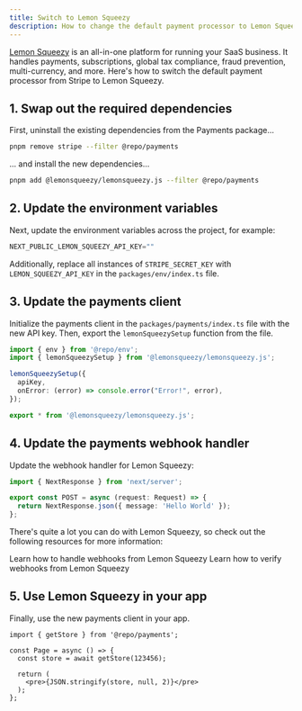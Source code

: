 ```yaml
---
title: Switch to Lemon Squeezy
description: How to change the default payment processor to Lemon Squeezy.
---
```


[Lemon Squeezy](https://www.lemonsqueezy.com) is an all-in-one platform for running your SaaS business. It handles payments, subscriptions, global tax compliance, fraud prevention, multi-currency, and more. Here's how to switch the default payment processor from Stripe to Lemon Squeezy.

## 1. Swap out the required dependencies

First, uninstall the existing dependencies from the Payments package...

```sh title="Terminal"
pnpm remove stripe --filter @repo/payments
```

... and install the new dependencies...

```sh title="Terminal"
pnpm add @lemonsqueezy/lemonsqueezy.js --filter @repo/payments
```

## 2. Update the environment variables

Next, update the environment variables across the project, for example:

```js title="apps/app/.env"
NEXT_PUBLIC_LEMON_SQUEEZY_API_KEY=""
```

Additionally, replace all instances of `STRIPE_SECRET_KEY` with `LEMON_SQUEEZY_API_KEY` in the `packages/env/index.ts` file.

## 3. Update the payments client

Initialize the payments client in the `packages/payments/index.ts` file with the new API key. Then, export the `lemonSqueezySetup` function from the file.

```ts title="packages/payments/index.ts"
import { env } from '@repo/env';
import { lemonSqueezySetup } from '@lemonsqueezy/lemonsqueezy.js';

lemonSqueezySetup({
  apiKey,
  onError: (error) => console.error("Error!", error),
});

export * from '@lemonsqueezy/lemonsqueezy.js';
```

## 4. Update the payments webhook handler

Update the webhook handler for Lemon Squeezy:

```ts title="apps/api/app/webhooks/payments/route.ts"
import { NextResponse } from 'next/server';

export const POST = async (request: Request) => {
  return NextResponse.json({ message: 'Hello World' });
};
```

There's quite a lot you can do with Lemon Squeezy, so check out the following resources for more information:

<Card title="Webhooks Overview" icon="webhook" href="https://docs.lemonsqueezy.com/guides/developer-guide/webhooks" horizontal>
  Learn how to handle webhooks from Lemon Squeezy
</Card>

<Card title="Signing Requests" icon="badge-check" href="https://docs.lemonsqueezy.com/help/webhooks/signing-requests" horizontal>
  Learn how to verify webhooks from Lemon Squeezy
</Card>


## 5. Use Lemon Squeezy in your app

Finally, use the new payments client in your app.

```tsx title="apps/app/app/(authenticated)/page.tsx"
import { getStore } from '@repo/payments';

const Page = async () => {
  const store = await getStore(123456);

  return (
    <pre>{JSON.stringify(store, null, 2)}</pre>
  );
};
```
